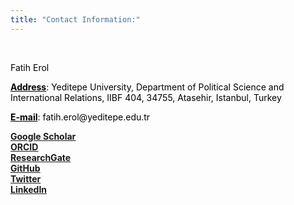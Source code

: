 ```yaml
---
title: "Contact Information:"
---
```

<!-- Global site tag (gtag.js) - Google Analytics -->
<script async src="https://www.googletagmanager.com/gtag/js?id=UA-166011945-1"></script>
<script>
  window.dataLayer = window.dataLayer || [];
  function gtag(){dataLayer.push(arguments);}
  gtag('js', new Date());

  gtag('config', 'UA-166011945-1');
</script>


<br>
<p style="color:black">Fatih Erol <br></p>

<p style="color:black"><u><b>Address</b></u>: Yeditepe University, Department of Political Science and International Relations, IIBF 404, 34755, Atasehir, Istanbul, Turkey<br></p>

<p style="color:black"><u><b>E-mail</b></u>: fatih.erol@yeditepe.edu.tr<br></p>

<a href="https://scholar.google.com/citations?user=slPu75UAAAAJ&hl=en&oi=ao"><u><b>Google Scholar</b></u></a><br>
<a href="https://orcid.org/0000-0002-0123-0321"><u><b>ORCID</b></u></a><br>
<a href="https://www.researchgate.net/profile/Fatih-Erol-3"><u><b>ResearchGate</b></u></a><br>
<a href="https://github.com/ferol15"><u><b>GitHub</b></u></a><br>
<a href="https://twitter.com/fatiherol_pols"><u><b>Twitter</b></u></a><br>
<a href="https://www.linkedin.com/in/fatih-erol-875705225/"><u><b>LinkedIn</b></u></a><br>

